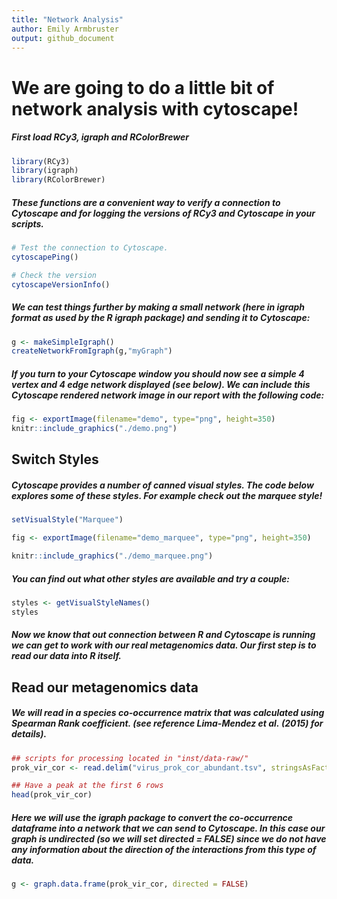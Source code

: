 ```yaml
---
title: "Network Analysis"
author: Emily Armbruster
output: github_document
---
```


# We are going to do a little bit of network analysis with cytoscape!

##### First load RCy3, igraph and RColorBrewer

```r
library(RCy3)
library(igraph)
library(RColorBrewer)
```
##### These functions are a convenient way to verify a connection to Cytoscape and for logging the versions of RCy3 and Cytoscape in your scripts.

```r
# Test the connection to Cytoscape.
cytoscapePing()
```
```r
# Check the version
cytoscapeVersionInfo()
```
##### We can test things further by making a small network (here in igraph format as used by the R igraph package) and sending it to Cytoscape:

```r
g <- makeSimpleIgraph()
createNetworkFromIgraph(g,"myGraph")
```
##### If you turn to your Cytoscape window you should now see a simple 4 vertex and 4 edge network displayed (see below). We can include this Cytoscape rendered network image in our report with the following code:

```r
fig <- exportImage(filename="demo", type="png", height=350)
knitr::include_graphics("./demo.png")
```

## Switch Styles

##### Cytoscape provides a number of canned visual styles. The code below explores some of these styles. For example check out the marquee style!

```r
setVisualStyle("Marquee")
```

```r
fig <- exportImage(filename="demo_marquee", type="png", height=350)

knitr::include_graphics("./demo_marquee.png")
```

##### You can find out what other styles are available and try a couple:

```r
styles <- getVisualStyleNames()
styles
```

##### Now we know that out connection between R and Cytoscape is running we can get to work with our real metagenomics data. Our first step is to read our data into R itself.

## Read our metagenomics data
##### We will read in a species co-occurrence matrix that was calculated using Spearman Rank coefficient. (see reference Lima-Mendez et al. (2015) for details).

```r
## scripts for processing located in "inst/data-raw/"
prok_vir_cor <- read.delim("virus_prok_cor_abundant.tsv", stringsAsFactors = FALSE)

## Have a peak at the first 6 rows
head(prok_vir_cor)
```

##### Here we will use the igraph package to convert the co-occurrence dataframe into a network that we can send to Cytoscape. In this case our graph is undirected (so we will set directed = FALSE) since we do not have any information about the direction of the interactions from this type of data.

```r
g <- graph.data.frame(prok_vir_cor, directed = FALSE)
```

